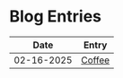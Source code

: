 # Blog Entries

| Date       | Entry       |
| ---------- | ----------- |
| 02-16-2025 | [Coffee](/) |
